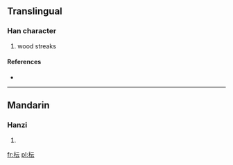 ==Translingual==

===Han character===
{{Han char|rn=75|rad=木|as=04|sn=8|four=4193<sub>1</sub>|canj=木一一戈 (DMMI)}}

# wood streaks

====References====
* {{Han ref|kx=0517.011|dkj=14565|hdz=21164.040|uh=679F|ud=26527|bh=CCE0|bd=52448}}

----

==Mandarin==

===Hanzi===
{{cmn-hanzi|pin=[[yún]] ([[yun2]]), [[yùn]] ([[yun4]])|wg=yün<sup>2</sup>, yün<sup>4</sup>}}

# {{defn|Mandarin|sort=木04}}

[[fr:枟]]
[[pl:枟]]